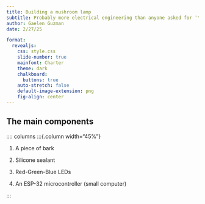 ```yaml
---
title: Building a mushroom lamp
subtitle: Probably more electrical engineering than anyone asked for ¯\_(ツ)_/¯
author: Gaelen Guzman
date: 2/27/25

format:
  revealjs:
    css: style.css
    slide-number: true
    mainfont: Charter
    theme: dark
    chalkboard: 
      buttons: true
    auto-stretch: false
    default-image-extension: png
    fig-align: center
---
```


## The main components

:::: columns
:::{.column width="45%"}

:::{.fragment .fade-right fragment-index=1}
1. A piece of bark
:::

:::{.fragment .fade-right fragment-index=2}
2. Silicone sealant
:::

:::{.fragment .fade-right fragment-index=3}
3. Red-Green-Blue LEDs
:::

:::{.fragment .fade-right}
4. An ESP-32 microcontroller (small computer)
:::

:::

:::{.column width="55%"}

::::
